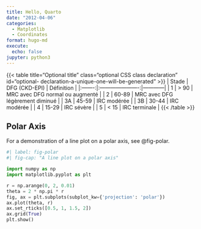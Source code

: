 ```yaml
---
title: Hello, Quarto
date: "2012-04-06"
categories: 
  - Matplotlib
  - Coordinates
format: hugo-md
execute:
  echo: false
jupyter: python3
---
```

{{< table title="Optional title" class="optional CSS class declaration" id="optional- declaration-a-unique-one-will-be-generated" >}}
| Stade | DFG (CKD-EPI) | Définition |
|:-------:|:----------------------:|------------|
| 1     | &gt; 90       | MRC avec DFG normal ou augmenté |
| 2     | 60-89         | MRC avec DFG légèrement diminué |
| 3A    | 45-59         | IRC modérée |
| 3B    | 30-44         | IRC modérée |
| 4     | 15-29         | IRC sévère  |
| 5     | < 15          | IRC terminale |
{{< /table >}}

## Polar Axis

For a demonstration of a line plot on a polar axis, see @fig-polar.

```python
#| label: fig-polar
#| fig-cap: "A line plot on a polar axis"

import numpy as np
import matplotlib.pyplot as plt

r = np.arange(0, 2, 0.01)
theta = 2 * np.pi * r
fig, ax = plt.subplots(subplot_kw={'projection': 'polar'})
ax.plot(theta, r)
ax.set_rticks([0.5, 1, 1.5, 2])
ax.grid(True)
plt.show()
```